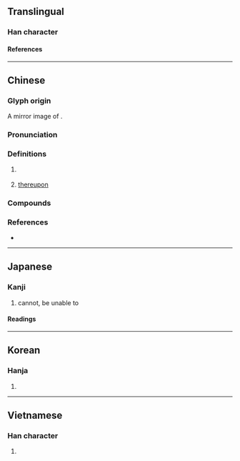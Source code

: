 {{character info}}
==Translingual==

===Han character===
{{Han char|rn=30|rad=口|as=02|sn=5|four=71716|canj=SR|ids=⿷匚口}}

====References====
{{Han ref|kx=0173.090|dkj=03254|dj=0385.050|hdz=10082.030|uh=53F5}}

----

==Chinese==
{{zh-forms|alt=尀}}

===Glyph origin===
A mirror image of {{l|zh|可}}.

===Pronunciation===
{{zh-pron
|m=pǒ
|c=po2
|h=pfs=
|md=
|mn=qz,twv:phó͘/tw,xm,zz:phó
|mc=y
|oc=y
|cat=adv
}}

===Definitions===
{{zh-hanzi}}

# {{zh-o}} {{contraction of|zh|不可||[[cannot]]; to be [[unable]] to; to be [[impossible]] to}}
#: {{zh-x|居心叵測|to harbor sinister intentions '''difficult''' to guess}}
# {{zh-o}} [[thereupon]]

===Compounds===
{{zh-der|叵耐|叵奈|人心叵測|居心叵測|心懷叵測|叵測|叵羅|叵信}}

===References===
* {{R:yue:Hanzi}}

----

==Japanese==

===Kanji===
{{ja-kanji|grade=|rs=口02}}

# cannot, be unable to

====Readings====
{{ja-readings
|on=は
|kun=できない, すこぶる, ついに
}}

----

==Korean==

===Hanja===
{{ko-hanja|파}}

# {{rfdef|ko|sort=口02}}

----

==Vietnamese==

===Han character===
{{vi-readings|reading=[[phả]]|rs=口02}}

# {{rfdef|vi|sort=口02}}